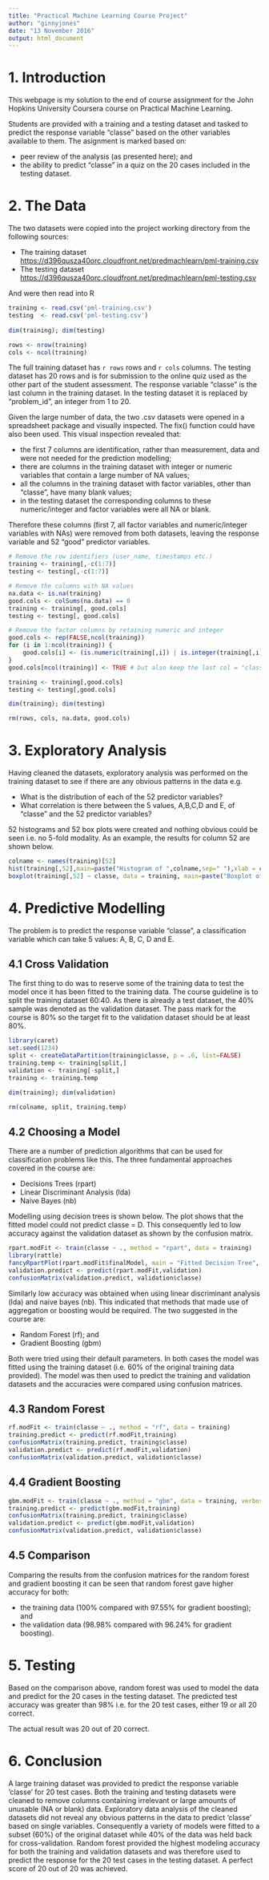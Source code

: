 ```yaml
---
title: "Practical Machine Learning Course Project"
author: "ginnyjones"
date: "13 November 2016"
output: html_document
---
```


# 1. Introduction

This webpage is my solution to the end of course assignment for the John Hopkins University Coursera course on Practical Machine Learning.

Students are provided with a training and a testing dataset and tasked to predict the response variable "classe" based on the other variables available to them. The asignment is marked based on:

* peer review of the analysis (as presented here); and
* the ability to predict "classe" in a quiz on the 20 cases included in the testing dataset.

# 2. The Data

The two datasets were copied into the project working directory from the following sources:

* The training dataset <https://d396qusza40orc.cloudfront.net/predmachlearn/pml-training.csv>
* The testing dataset <https://d396qusza40orc.cloudfront.net/predmachlearn/pml-testing.csv>

And were then read into R

```r
training <- read.csv('pml-training.csv')
testing  <- read.csv('pml-testing.csv')
 
dim(training); dim(testing)
```

```r
rows <- nrow(training)
cols <- ncol(training)
```

The full training dataset has `r rows` rows and `r cols` columns. The testing dataset has 20 rows and is for submission to the online quiz used as the other part of the student assessment. The response variable "classe" is the last column in the training dataset. In the testing dataset it is replaced by "problem_id", an integer from 1 to 20.

Given the large number of data, the two .csv datasets were opened in a spreadsheet package and visually inspected. The fix() function could have also been used. This visual inspection revealed that:

* the first 7 columns are identification, rather than measurement, data and were not needed for the prediction modelling;
* there are columns in the training dataset with integer or numeric variables that contain a large number of NA values;
* all the columns in the training dataset with factor variables, other than "classe", have many blank values;
* in the testing dataset the corresponding columns to these numeric/integer and factor variables were all NA or blank.

Therefore these columns (first 7, all factor variables and numeric/integer variables with NAs) were removed from both datasets, leaving the response variable and 52 "good" predictor variables.

```r
# Remove the row identifiers (user_name, timestamps etc.)
training <- training[,-c(1:7)]
testing <- testing[,-c(1:7)]

# Remove the columns with NA values
na.data <- is.na(training)
good.cols <- colSums(na.data) == 0
training <- training[, good.cols]
testing <- testing[, good.cols]

# Remove the factor columns by retaining numeric and integer
good.cols <- rep(FALSE,ncol(training))
for (i in 1:ncol(training)) {
    good.cols[i] <- (is.numeric(training[,i]) | is.integer(training[,i]))
}
good.cols[ncol(training)] <- TRUE # but also keep the last col = "classe"/"problem_id"

training <- training[,good.cols]
testing <- testing[,good.cols]

dim(training); dim(testing)
```

```r
rm(rows, cols, na.data, good.cols)
```

# 3. Exploratory Analysis

Having cleaned the datasets, exploratory analysis was performed on the training dataset to see if there are any obvious patterns in the data e.g.

* What is the distribution of each of the 52 predictor variables?
* What correlation is there between the 5 values, A,B,C,D and E, of "classe" and the 52 predictor variables?

52 histograms and 52 box plots were created and nothing obvious could be seen i.e. no 5-fold modality. As an example, the results for column 52 are shown below.

```r
colname <- names(training)[52]
hist(training[,52],main=paste("Histogram of ",colname,sep=" "),xlab = colname)
boxplot(training[,52] ~ classe, data = training, main=paste("Boxplot of ",colname,sep=" "), xlab = "classe")
```

# 4. Predictive Modelling

The problem is to predict the response variable "classe", a classification variable which can take 5 values: A, B, C, D and E.

## 4.1 Cross Validation

The first thing to do was to reserve some of the training data to test the model once it has been fitted to the training data. The course guideline is to split the training dataset 60:40. As there is already a test dataset, the 40% sample was denoted as the validation dataset. The pass mark for the course is 80% so the target fit to the validation dataset should be at least 80%. 

```r
library(caret)
set.seed(1234)
split <- createDataPartition(training$classe, p = .6, list=FALSE)
training.temp <- training[split,]
validation <- training[-split,]
training <- training.temp

dim(training); dim(validation)
```

```r
rm(colname, split, training.temp)
```

## 4.2 Choosing a Model

There are a number of prediction algorithms that can be used for classification problems like this. The three fundamental approaches covered in the course are:

* Decisions Trees (rpart)
* Linear Discriminant Analysis (lda)
* Naive Bayes (nb)

Modelling using decision trees is shown below. The plot shows that the fitted model could not predict classe = D. This consequently led to low accuracy against the validation dataset as shown by the confusion matrix.

```r
rpart.modFit <- train(classe ~ ., method = "rpart", data = training)
library(rattle)
fancyRpartPlot(rpart.modFit$finalModel, main = "Fitted Decision Tree", sub="")
validation.predict <- predict(rpart.modFit,validation)
confusionMatrix(validation.predict, validation$classe)
```

Similarly low accuracy was obtained when using linear discriminant analysis (lda) and naive bayes (nb). This indicated that methods that made use of aggregation or boosting would be required. The two suggested in the course are:

* Random Forest (rf); and
* Gradient Boosting (gbm)

Both were tried using their default parameters. In both cases the model was fitted using the training dataset (i.e. 60% of the original training data provided). The model was then used to predict the training and validation datasets and the accuracies were compared using confusion matrices.

## 4.3 Random Forest

```r
rf.modFit <- train(classe ~ ., method = "rf", data = training)
training.predict <- predict(rf.modFit,training)
confusionMatrix(training.predict, training$classe)
validation.predict <- predict(rf.modFit,validation)
confusionMatrix(validation.predict, validation$classe)
```

## 4.4 Gradient Boosting

```r
gbm.modFit <- train(classe ~ ., method = "gbm", data = training, verbose = FALSE)
training.predict <- predict(gbm.modFit,training)
confusionMatrix(training.predict, training$classe)
validation.predict <- predict(gbm.modFit,validation)
confusionMatrix(validation.predict, validation$classe)
```

## 4.5 Comparison

Comparing the results from the confusion matrices for the random forest and gradient boosting it can be seen that random forest gave higher accuracy for both:

* the training data (100% compared with 97.55% for gradient boosting); and
* the validation data (98.98% compared with 96.24% for gradient boosting).


# 5. Testing

Based on the comparison above, random forest was used to model the data and predict for the 20 cases in the testing dataset. The predicted test accuracy was greater than 98% i.e. for the 20 test cases, either 19 or all 20 correct.

The actual result was 20 out of 20 correct.

# 6. Conclusion

A large training dataset was provided to predict the response variable 'classe' for 20 test cases. Both the training and testing datasets were cleaned to remove columns containing irrelevant or large amounts of unusable (NA or blank) data. Exploratory data analysis of the cleaned datasets did not reveal any obvious patterns in the data to predict 'classe' based on single variables. Consequently a variety of models were fitted to a subset (60%) of the original dataset while 40% of the data was held back for cross-validation. Random forest provided the highest modeling accuracy for both the training and validation datasets and was therefore used to predict the response for the 20 test cases in the testing dataset. A perfect score of 20 out of 20 was achieved.
